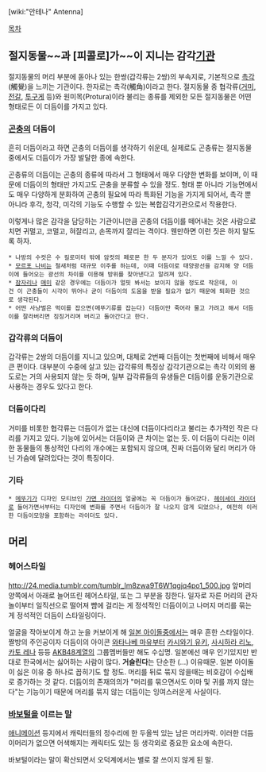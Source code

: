 [wiki:"안테나" Antenna]

[[목차]]

== 절지동물~~과 [피콜로]가~~이 지니는 감각[[기관]] ==
절지동물의 머리 부분에 돋아나 있는 한쌍(갑각류는 2쌍)의 부속지로, 기본적으로 [[촉각]](觸覺)을 느끼는 기관이다. 한자로는 촉각(觸角)이라고 한다. 절지동물 중 협각류([[거미]], [[전갈]], [[투구게]] 등)와 원미목(Protura)이라 불리는 종류를 제외한 모든 절지동물은 어떤 형태로든 이 더듬이를 가지고 있다.

=== [[곤충]]의 더듬이 ===
흔히 더듬이라고 하면 곤충의 더듬이를 생각하기 쉬운데, 실제로도 곤충류는 절지동물 중에서도 더듬이가 가장 발달한 종에 속한다.

곤충류의 더듬이는 곤충의 종류에 따라서 그 형태에서 매우 다양한 변화를 보이며, 이 때문에 더듬이의 형태만 가지고도 곤충을 분류할 수 있을 정도. 형태 뿐 아니라 기능면에서도 매우 다양하게 분화하여 곤충의 필요에 따라 특화된 기능을 가지게 되어서, 촉각 뿐 아니라 후각, 청각, 미각의 기능도 수행할 수 있는 복합감각기관으로서 작용한다.

이렇게나 많은 감각을 담당하는 기관이니만큼 곤충의 더듬이를 떼어내는 것은 사람으로 치면 귀멀고, 코멀고, 혀잘리고, 손목까지 잘리는 격이다. 웬만하면 이런 짓은 하지 말도록 하자.


 * 나방의 수컷은 수 킬로미터 밖에 암컷의 페로몬 한 두 분자가 있어도 이를 느낄 수 있다.
 * [[모르포 나비]]는 철새처럼 대규모 이주를 하는데, 이때 더듬이로 태양광선을 감지해 양 더듬이에 들어오는 광선의 차이를 이용해 방위를 찾아낸다고 알려져 있다.
 * [[잠자리]]나 [[매미]] 같은 경우에는 더듬이가 얼핏 봐서는 보이지 않을 정도로 작은데, 이건 이 곤충들이 시각이 뛰어나 굳이 더듬이의 도움을 받을 필요가 없기 때문에 퇴화한 것으로 생각된다.
 * 어떤 사냥벌은 먹이를 잡으면(메뚜기류를 잡는다) 더듬이만 죽어라 물고 가려고 해서 더듬이를 잘라버리면 징징거리며 버리고 돌아간다고 한다.
=== 갑각류의 더듬이 ===
갑각류는 2쌍의 더듬이를 지니고 있으며, 대체로 2번째 더듬이는 첫번째에 비해서 매우 큰 편이다. 대부분이 수중에 살고 있는 갑각류의 특징상 감각기관으로는 촉각 이외의 용도로는 거의 사용되지 않는 듯 하며, 일부 갑각류들의 유생들은 더듬이를 운동기관으로 사용하는 경우도 있다고 한다.

=== 더듬이다리 ===
거미를 비롯한 협각류는 더듬이가 없는 대신에 더듬이다리라고 불리는 추가적인 작은 다리를 가지고 있다. 기능에 있어서는 더듬이와 큰 차이는 없는 듯. 이 더듬이 다리는 이러한 동물들의 통상적인 다리의 개수에는 포함되지 않으며, 진짜 더듬이와 달리 머리가 아닌 가슴에 달려있다는 것이 특징이다.

=== 기타 ===
 * [[메뚜기]]가 디자인 모티브인 [[가면 라이더]]의 얼굴에는 꼭 더듬이가 들어갔다. [[헤이세이 라이더]]로 들어가면서부터는 디자인에 변화를 주면서 더듬이가 잘 나오지 않게 되었으나, 여전히 이러한 더듬이모양을 포함하는 라이더도 있다.

== 머리 ==
=== 헤어스타일 ===
http://24.media.tumblr.com/tumblr_lm8zwa9T6W1qgjq4po1_500.jpg
앞머리 양쪽에서 아래로 늘어뜨린 헤어스타일, 또는 그 부분을 칭한다. 일자로 자른 머리의 관자놀이부터 일직선으로 떨어져 뺨에 걸리는 게 정석적인 더듬이이고 나머지 머리를 묶는 게 정석적인 더듬이 스타일링이다. 

얼굴을 작아보이게 하고 눈을 커보이게 해 [[일본 아이돌]]중에서는 매우 흔한 스타일이다. 짤방의 주인공이자 더듬이의 아이콘 [[와타나베 마유]]부터 [[카시와기 유키]], [[사시하라 리노]], [[카토 레나]] 등등 [[AKB48]]계열의 그룹멤버들만 해도 수십명. 일본에선 매우 인기있지만 반대로 한국에서는 싫어하는 사람이 많다. '''거슬린다'''는 단순한 (…) 이유때문. 일본 아이돌이 싫은 이유 중 하나로 꼽히기도 할 정도. 머리를 뒤로 묶지 않을때는 비호감이 수십배로 증가하는 것 같다. 더듬이의 존재의의가 "머리를 묶으면서도 이마 및 귀를 까지 않는다"는 기능이기 때문에 머리를 묶지 않는 더듬이는 잉여스러운게 사실이다.

=== [[바보털]]을 이르는 말 ===
[[애니메이션]] 등지에서 캐릭터들의 정수리에 한 두올씩 있는 남은 머리카락. 이러한 더듬이머리가 없으면 어색해지는 캐릭터도 있는 등 생각외로 중요한 요소에 속한다.

바보털이라는 말이 확산되면서 오덕계에서는 별로 잘 쓰이지 않게 된 말.
